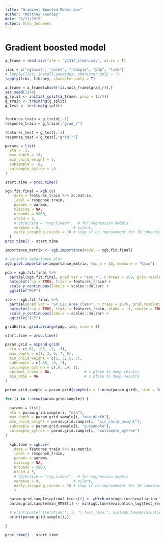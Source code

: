 ```yaml
---
title: "Gradient Boosted Model dev"
author: "Matthew Townley"
date: "2/11/2019"
output: html_document
---
```


# Gradient boosted model

```r
a_frame = read.csv(file = "y1314_clean.csv", as.is = T)

```



```r
libs = c("xgboost", "caret", "rsample", "pdp", "lime")
# lapply(libs, install.packages, character.only = T)
lapply(libs, library, character.only = T)

a_frame = a_frame[which(!is.na(a_frame$grad_r)),]
set.seed(1274)
g_split <- initial_split(a_frame, prop = (3/4))
g_train <- training(g_split)
g_test <- testing(g_split)


features_train = g_train[,-1]
response_train = g_train[,"grad_r"]

features_test = g_test[,-1]
response_test = g_test[,"grad_r"]

```



```r
params = list(
  eta = .1,
  max_depth = 10,
  min_child_weight = 3,
  subsample = .8,
  colsample_bytree = .9
)

start.time = proc.time()

xgb.fit.final = xgb.cv(
    data = features_train %>% as.matrix,
    label = response_train,
    params = params,
    missing = NA,
    nrounds = 5000,
    nfold = 5,
    # objective = "reg:linear",  # for regression models
    verbose = 0,               # silent,
    early_stopping_rounds = 10 # stop if no improvement for 10 consecutive trees
  )
proc.time() - start.time

importance_matrix <- xgb.importance(model = xgb.fit.final)

# variable importance plot
xgb.plot.importance(importance_matrix, top_n = 10, measure = "Gain")
```
```r
pdp = xgb.fit.final %>%
  partial(xgb.fit.final, pred.var = "abs_r", n.trees = 109, grid.resolution = 100, train = features_train)   %>%
  autoplot(rug = TRUE, train = features_train) +
  scale_y_continuous(labels = scales::dollar) +
  ggtitle("PDP")

ice <- xgb.fit.final %>%
  partial(pred.var = "Gr_Liv_Area_clean", n.trees = 1576, grid.resolution = 100, train = features_train, ice = TRUE) %>%
  autoplot(rug = TRUE, train = features_train, alpha = .1, center = TRUE) +
  scale_y_continuous(labels = scales::dollar) +
  ggtitle("ICE")

gridExtra::grid.arrange(pdp, ice, nrow = 1)
```

```r

start.time = proc.time()

param.grid = expand.grid(
  eta = c(.01, .05, .1, .3),
  max_depth = c(1, 3, 5, 7, 9),
  min_child_weight = c(1, 3, 5, 7),
  subsample = c(.65, .8, 1), 
  colsample_bytree = c(.8, .9, 1),
  optimal_trees = NA,               # a place to dump results
  min_RMSE = NA                     # a place to dump results
)

param.grid.sample = param.grid[sample(x = 1:nrow(param.grid), size = 30, replace = F),]

for (i in 1:nrow(param.grid.sample)) {
  
  params = list(
  eta = param.grid.sample[i, "eta"],
  max_depth = param.grid.sample[i, "max_depth"],
  min_child_weight = param.grid.sample[i, "min_child_weight"],
  subsample = param.grid.sample[i, "subsample"],
  colsample_bytree = param.grid.sample[i, "colsample_bytree"]
)
  
  xgb.tune = xgb.cv(
    data = features_train %>% as.matrix,
    label = response_train,
    params = params,
    missing = NA,
    nrounds = 5000,
    nfold = 5,
    # objective = "reg:linear",  # for regression models
    verbose = 0,               # silent,
    early_stopping_rounds = 10 # stop if no improvement for 10 consecutive trees
    )

  param.grid.sample$optimal_trees[i] <- which.min(xgb.tune$evaluation_log$test_rmse_mean)
  param.grid.sample$min_RMSE[i] <- min(xgb.tune$evaluation_log$test_rmse_mean)

  # print(paste("Iteration:", i, "| test_rmse:", min(xgb.tune$evaluation_log$test_rmse_mean)))
  print(param.grid.sample[i,])

}

proc.time() - start.time

```

